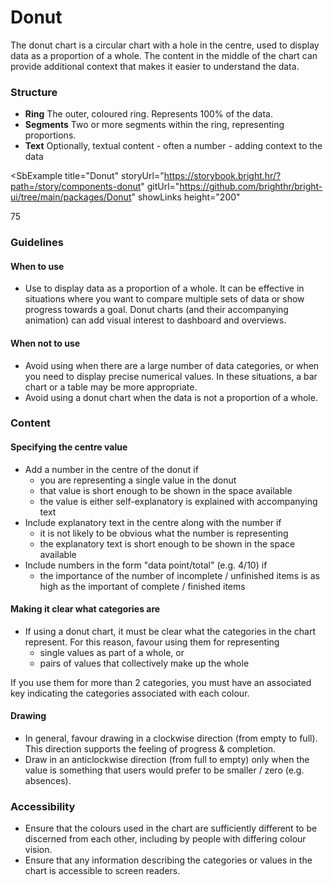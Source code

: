 
# Donut

<Tabs defaultValue="design">
  <TabItem value="design" label="Design" default>

The donut chart is a circular chart with a hole in the centre, used to display data as a proportion of a whole. The content in the middle of the chart can provide additional context that makes it easier to understand the data.

### Structure

- **Ring** The outer, coloured ring. Represents 100% of the data.
- **Segments** Two or more segments within the ring, representing proportions.
- **Text** Optionally, textual content - often a number - adding context to the data

<SbExample
  title="Donut"
  storyUrl="https://storybook.bright.hr/?path=/story/components-donut"
  gitUrl="https://github.com/brighthr/bright-ui/tree/main/packages/Donut"
  showLinks
  height="200"
>
  <div className="w-32">
    <Donut
      animateClockWise
      percents={[
        {
          color: "#3DB0F7",
          percent: 75,
        },
      ]}
    >
      <div className="absolute top-0 left-0 w-full h-full">
        <div className="flex items-center justify-center w-full h-full font-bold text-center !text-6xl text-[#0057AD]">
          75
        </div>
      </div>
    </Donut>
  </div>
</SbExample>

### Guidelines

#### When to use

- Use to display data as a proportion of a whole. It can be effective in situations where you want to compare multiple sets of data or show progress towards a goal. Donut charts (and their accompanying animation) can add visual interest to dashboard and overviews.

#### When not to use

- Avoid using when there are a large number of data categories, or when you need to display precise numerical values. In these situations, a bar chart or a table may be more appropriate.
- Avoid using a donut chart when the data is not a proportion of a whole.

### Content

#### Specifying the centre value

- Add a number in the centre of the donut if
  - you are representing a single value in the donut
  - that value is short enough to be shown in the space available
  - the value is either self-explanatory is explained with accompanying text
- Include explanatory text in the centre along with the number if
  - it is not likely to be obvious what the number is representing
  - the explanatory text is short enough to be shown in the space available
- Include numbers in the form "data point/total" (e.g. 4/10) if
  - the importance of the number of incomplete / unfinished items is as high as the important of complete / finished items

#### Making it clear what categories are

- If using a donut chart, it must be clear what the categories in the chart represent. For this reason, favour using them for representing
  - single values as part of a whole, or
  - pairs of values that collectively make up the whole

If you use them for more than 2 categories, you must have an associated key indicating the categories associated with each colour.

#### Drawing

- In general, favour drawing in a clockwise direction (from empty to full). This direction supports the feeling of progress & completion.
- Draw in an anticlockwise direction (from full to empty) only when the value is something that users would prefer to be smaller / zero (e.g. absences).

### Accessibility

- Ensure that the colours used in the chart are sufficiently different to be discerned from each other, including by people with differing colour vision.
- Ensure that any information describing the categories or values in the chart is accessible to screen readers.

</TabItem>

  <TabItem value="react" label="React">

<MDXProvider>
  <DonutReadme />
</MDXProvider>

  </TabItem>

</Tabs>
